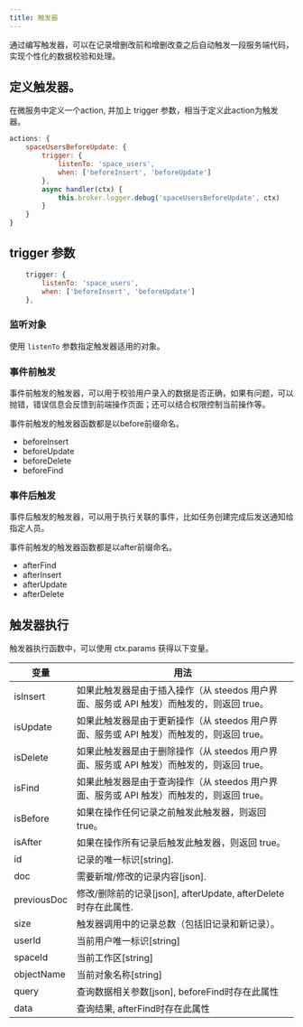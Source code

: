 ```yaml
---
title: 触发器
---
```


通过编写触发器，可以在记录增删改前和增删改查之后自动触发一段服务端代码，实现个性化的数据校验和处理。

## 定义触发器。

在微服务中定义一个action, 并加上 trigger 参数，相当于定义此action为触发器。

```js
actions: {
    spaceUsersBeforeUpdate: {
        trigger: { 
            listenTo: 'space_users', 
            when: ['beforeInsert', 'beforeUpdate']
        },
        async handler(ctx) {
            this.broker.logger.debug('spaceUsersBeforeUpdate', ctx)
        }   
    }
}
```

## trigger 参数

```js
    trigger: { 
        listenTo: 'space_users', 
        when: ['beforeInsert', 'beforeUpdate']
    },
```

### 监听对象

使用 `listenTo` 参数指定触发器适用的对象。

### 事件前触发

事件前触发的触发器，可以用于校验用户录入的数据是否正确，如果有问题，可以抛错，错误信息会反馈到前端操作页面；还可以结合权限控制当前操作等。

事件前触发的触发器函数都是以before前缀命名。

* beforeInsert
* beforeUpdate
* beforeDelete
* beforeFind

### 事件后触发

事件后触发的触发器，可以用于执行关联的事件，比如任务创建完成后发送通知给指定人员。

事件前触发的触发器函数都是以after前缀命名。

* afterFind
* afterInsert
* afterUpdate
* afterDelete

## 触发器执行

触发器执行函数中，可以使用 ctx.params 获得以下变量。

变量 | 用法
-- | --
isInsert | 如果此触发器是由于插入操作（从 steedos 用户界面、服务或 API 触发）而触发的，则返回 true。
isUpdate | 如果此触发器是由于更新操作（从 steedos 用户界面、服务或 API 触发）而触发的，则返回 true。
isDelete | 如果此触发器是由于删除操作（从 steedos 用户界面、服务或 API 触发）而触发的，则返回 true。
isFind | 如果此触发器是由于查询操作（从 steedos 用户界面、服务或 API 触发）而触发的，则返回 true。
isBefore | 如果在操作任何记录之前触发此触发器，则返回 true。
isAfter | 如果在操作所有记录后触发此触发器，则返回 true。
id | 记录的唯一标识[string].
doc | 需要新增/修改的记录内容[json].
previousDoc | 修改/删除前的记录[json], afterUpdate, afterDelete时存在此属性.
size | 触发器调用中的记录总数（包括旧记录和新记录）。
userId | 当前用户唯一标识[string]
spaceId | 当前工作区[string]
objectName | 当前对象名称[string]
query | 查询数据相关参数[json], beforeFind时存在此属性
data | 查询结果, afterFind时存在此属性